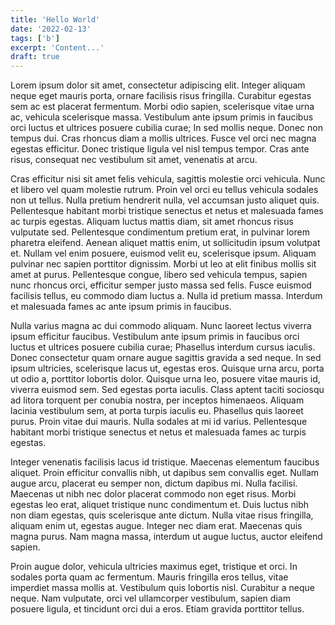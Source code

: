 ```yaml
---
title: 'Hello World'
date: '2022-02-13'
tags: ['b']
excerpt: 'Content...'
draft: true
---
```


Lorem ipsum dolor sit amet, consectetur adipiscing elit. Integer aliquam neque eget mauris porta, ornare facilisis risus fringilla. Curabitur egestas sem ac est placerat fermentum. Morbi odio sapien, scelerisque vitae urna ac, vehicula scelerisque massa. Vestibulum ante ipsum primis in faucibus orci luctus et ultrices posuere cubilia curae; In sed mollis neque. Donec non tempus dui. Cras rhoncus diam a mollis ultrices. Fusce vel orci nec magna egestas efficitur. Donec tristique ligula vel nisl tempus tempor. Cras ante risus, consequat nec vestibulum sit amet, venenatis at arcu.

Cras efficitur nisi sit amet felis vehicula, sagittis molestie orci vehicula. Nunc et libero vel quam molestie rutrum. Proin vel orci eu tellus vehicula sodales non ut tellus. Nulla pretium hendrerit nulla, vel accumsan justo aliquet quis. Pellentesque habitant morbi tristique senectus et netus et malesuada fames ac turpis egestas. Aliquam luctus mattis diam, sit amet rhoncus risus vulputate sed. Pellentesque condimentum pretium erat, in pulvinar lorem pharetra eleifend. Aenean aliquet mattis enim, ut sollicitudin ipsum volutpat et. Nullam vel enim posuere, euismod velit eu, scelerisque ipsum. Aliquam pulvinar nec sapien porttitor dignissim. Morbi ut leo at elit finibus mollis sit amet at purus. Pellentesque congue, libero sed vehicula tempus, sapien nunc rhoncus orci, efficitur semper justo massa sed felis. Fusce euismod facilisis tellus, eu commodo diam luctus a. Nulla id pretium massa. Interdum et malesuada fames ac ante ipsum primis in faucibus.

Nulla varius magna ac dui commodo aliquam. Nunc laoreet lectus viverra ipsum efficitur faucibus. Vestibulum ante ipsum primis in faucibus orci luctus et ultrices posuere cubilia curae; Phasellus interdum cursus iaculis. Donec consectetur quam ornare augue sagittis gravida a sed neque. In sed ipsum ultricies, scelerisque lacus ut, egestas eros. Quisque urna arcu, porta ut odio a, porttitor lobortis dolor. Quisque urna leo, posuere vitae mauris id, viverra euismod sem. Sed egestas porta iaculis. Class aptent taciti sociosqu ad litora torquent per conubia nostra, per inceptos himenaeos. Aliquam lacinia vestibulum sem, at porta turpis iaculis eu. Phasellus quis laoreet purus. Proin vitae dui mauris. Nulla sodales at mi id varius. Pellentesque habitant morbi tristique senectus et netus et malesuada fames ac turpis egestas.

Integer venenatis facilisis lacus id tristique. Maecenas elementum faucibus aliquet. Proin efficitur convallis nibh, ut dapibus sem convallis eget. Nullam augue arcu, placerat eu semper non, dictum dapibus mi. Nulla facilisi. Maecenas ut nibh nec dolor placerat commodo non eget risus. Morbi egestas leo erat, aliquet tristique nunc condimentum et. Duis luctus nibh non diam egestas, quis scelerisque ante dictum. Nulla vitae risus fringilla, aliquam enim ut, egestas augue. Integer nec diam erat. Maecenas quis magna purus. Nam magna massa, interdum ut augue luctus, auctor eleifend sapien.

Proin augue dolor, vehicula ultricies maximus eget, tristique et orci. In sodales porta quam ac fermentum. Mauris fringilla eros tellus, vitae imperdiet massa mollis at. Vestibulum quis lobortis nisl. Curabitur a neque neque. Nam vulputate, orci vel ullamcorper vestibulum, sapien diam posuere ligula, et tincidunt orci dui a eros. Etiam gravida porttitor tellus.
